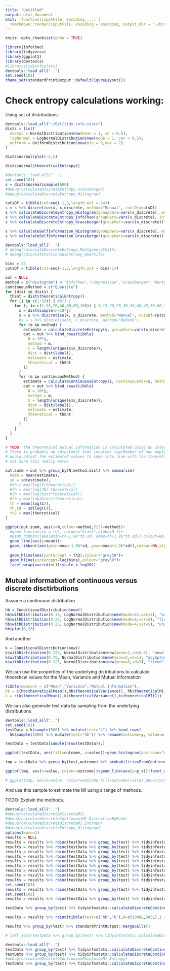 ```yaml
---
title: "Untitled"
output: html_document
knit: (function(inputFile, encoding,...) {
  rmarkdown::render(inputFile, encoding = encoding, output_dir = "~/Dropbox/featureSelection/tidyinfostats") })
---
```


```r
knitr::opts_chunk$set(echo = TRUE)
```

```r
library(infotheo)
library(tidyverse)
library(ggplot2)
library(devtools)
#library(tidyinfostats)
devtools::load_all("..")
set.seed(101)
theme_set(standardPrintOutput::defaultFigureLayout())
```

# Check entropy calculations working:

Using set of distributions:

```r
devtools::load_all("~/Git/tidy-info-stats")
dists = list(
  normal = NormalDistribution$new(mean = 1, sd = 0.5),
  logNormal = LogNormalDistribution$new(mode = 1, var = 0.5),
  uniform = UniformDistribution$new(min = 0,max = 2)
)

dists$normal$plot(-2,5)

dists$normal$theoreticalEntropy()
```

```r
#devtools::load_all("..")
set.seed(101)
s = dists$normal$sample(600)
#debug(calculateDiscreteEntropy_Grassberger)
#debug(calculateDiscreteEntropy_Histogram)

cutsDf = tibble(cut=seq(-1,3,length.out = 24))
s = s %>% discretise(x, x_discrete, method="Manual", cutsDf=cutsDf)
s %>% calculateDiscreteEntropy_Histogram(groupVars=vars(x_discrete), mm=TRUE)
s %>% calculateDiscreteEntropy_InfoTheo(groupVars=vars(x_discrete), infoTheoMethod="mm")
s %>% calculateDiscreteEntropy_Grassberger(groupVars=vars(x_discrete))

s %>% calculateSelfInformation_Histogram(groupVars=vars(x_discrete), mm=TRUE)
s %>% calculateSelfInformation_Grassberger(groupVars=vars(x_discrete))

```

```r

devtools::load_all("..")
# debug(calculateDiscreteEntropy_MontgomerySmith)
# debug(calculateContinuousEntropy_Quantile)

bins = 24
cutsDf = tibble(cut=seq(-1,3,length.out = bins-1))

out = NULL
method = c("Histogram") #,"InfoTheo","Compression","Grassberger","MontgomerySmith")
continuousMethod = c("Quantile")
for (dist in dists) {
  thEnt = dist$theoreticalEntropy()
  for (i in c(1:10)) { #0)) {
    for (j in c(1:10,20,40,60,80,100)) { #,15,20,25,30,35,40,45,50,60,70,80,90,100)) {
      s = dist$sample(n=10*j)
      s = s %>% discretise(x, x_discrete, method="Manual", cutsDf=cutsDf)
      #s = s %>% discretise(x, x_discrete, method="ByRank")
      for (m in method) {
        estimate = calculateDiscreteEntropy(s, groupVars=vars(x_discrete), method = m, infoTheoMethod = "emp", mm=FALSE) %>% pull(I)
        out = out %>% bind_rows(tibble(
          N = 10*j,
          method = m,
          C = length(unique(s$x_discrete)),
          dist = dist$label(),
          estimate = estimate,
          theoretical = thEnt
        ))
      }
      for (m in continuousMethod) {
        estimate = calculateContinuousEntropy(s, continuousVar=x, method = m, k_05=4) %>% pull(I)
        out = out %>% bind_rows(tibble(
          N = 10*j,
          method = m,
          C = length(unique(s$x_discrete)),
          dist = dist$label(),
          estimate = estimate,
          theoretical = thEnt
        ))
      }
    }
  }
}

# TODO: the theoretical mutual information is calculated using an integral which assumes equal bin width
# There is probably an adjustment that involves log(Number of non empty bins) and log(Number of bins) that 
# would adjust the estimated values to come into line with the theoretical.
# not sure this really works

out.summ = out %>% group_by(N,method,dist) %>% summarise(
  mean = mean(estimate),
  sd = sd(estimate),
  #th = max(log(7/theoretical))
  #th = max(log(20)-theoretical)
  #th = max(log(bins*theoretical))
  #th = max(log(bins)*theoretical)
  th = mean(log(C)),
  th.sd = sd(log(C)),
  th2 = max(theoretical)
) 

ggplot(out.summ, aes(x=N,colour=method,fill=method))+
  #geom_line(aes(y = th), colour="black",alpha=0.1)+
  #geom_ribbon((aes(ymin=th-1.96*th.sd, ymax=th+1.96*th.sd)),colour=NA,alpha=0.1)+
  geom_line(aes(y=mean))+
  geom_ribbon((aes(ymin=mean-1.96*sd, ymax=mean+1.96*sd)),colour=NA,alpha=0.2)+
  
  geom_hline(aes(yintercept = th2),colour="grey50")+
  geom_hline(yintercept=log(bins),colour="grey50")+
  facet_wrap(vars(dist))+scale_x_log10()
```



## Mutual information of continuous versus discrete disctirbutions

Assume a continuous distribution

```r
hb = ConditionalDistribution$new()
hb$withDistribution(0.75, LogNormalDistribution$new(mode=12,var=2), "asymptomatic")
hb$withDistribution(0.25, LogNormalDistribution$new(mode=8,var=3), "tired")
hb$withDistribution(0.25, LogNormalDistribution$new(mode=4,var=5), "unwell")
hb$plot(0,20)

```

And another

```r
k = ConditionalDistribution$new()
k$withDistribution(0.125, NormalDistribution$new(mean=1,sd=0.5), "unwell")
k$withDistribution(0.75, NormalDistribution$new(mean=2,sd=1), "asymptomatic")
k$withDistribution(0.125, NormalDistribution$new(mean=8,sd=3), "tired")
```

We can use the properties of the underlying distributions to calculate theoretical values for the Mean, Variance and Mutual Information

```r
tibble(measure = c("Mean","Variance","Mutual Information"),
hb = c(hb$theoreticalMean(),hb$theoreticalVariance(), hb$theoreticalMI()),
k = c(k$theoreticalMean(),k$theoreticalVariance(),k$theoreticalMI()))
```

We can also generate test data by sampling from the underlying distributions

```r
devtools::load_all("..")
set.seed(101)
testData = k$sample(500) %>% mutate(test="k") %>% bind_rows(
  hb$sample(1000) %>% mutate(test="hb")) %>% rename(outcome=y, value=x)

testData = testData[sample(nrow(testData)),]

ggplot(testData, aes(fill=outcome, x=value))+geom_histogram(position="dodge", bins=50)+facet_grid(cols=vars(test))

tmp = testData %>% group_by(test,outcome) %>% probabilitiesFromContinuous_Kernel(value)

ggplot(tmp, aes(x=value, colour=outcome))+geom_line(aes(y=p_x))+facet_wrap(vars(test))

# ggplot(tmp, aes(x=value, colour=outcome,fill=outcome))+stat_density(alpha=0.2,position="dodge")+facet_wrap(vars(test))
```

And use this sample to estimate the MI using a range of methods.

TODO: Explain the methods.

```r
devtools::load_all("..")
#debug(calculateDiscreteDiscreteMI)
#debug(calculateDiscreteContinuousMI_DiscretiseByRank)
#debug(calculateDiscreteDiscreteMI_Entropy)
#debug(calculateDiscreteEntropy_Histogram)
options(warn=1)
results = NULL
results = results %>% rbind(testData %>% group_by(test) %>% tidyinfostats::calculateDiscreteContinuousMI(vars(outcome), value, method = "KWindow"))
results = results %>% rbind(testData %>% group_by(test) %>% tidyinfostats::calculateDiscreteContinuousMI(vars(outcome), value, method = "Entropy", entopyMethod="PDF",probabilityMethod = "SGolay"))
results = results %>% rbind(testData %>% group_by(test) %>% tidyinfostats::calculateDiscreteContinuousMI(vars(outcome), value, method = "Kernel"))
results = results %>% rbind(testData %>% group_by(test) %>% tidyinfostats::calculateDiscreteContinuousMI(vars(outcome), value, method = "Discretise", discretiseMethod="ByRank"))
results = results %>% rbind(testData %>% group_by(test) %>% tidyinfostats::calculateDiscreteContinuousMI(vars(outcome), value, method = "Discretise", discretiseMethod="ByValue", mutualInfoMethod="Entropy", entropyMethod="InfoTheo"))
results = results %>% rbind(testData %>% group_by(test) %>% tidyinfostats::calculateDiscreteContinuousMI(vars(outcome), value, method = "Discretise", discretiseMethod="ByValue", mutualInfoMethod="Histogram"))
results = results %>% rbind(testData %>% group_by(test) %>% tidyinfostats::calculateDiscreteContinuousMI(vars(outcome), value, method = "Discretise", discretiseMethod="ByValue", mutualInfoMethod="MontgomerySmith"))
results = results %>% rbind(testData %>% group_by(test) %>% tidyinfostats::calculateDiscreteContinuousMI(vars(outcome), value, method = "Discretise", discretiseMethod="ByValue", mutualInfoMethod="Entropy", entropyMethod="Grassberger"))
results = results %>% rbind(testData %>% group_by(test) %>% tidyinfostats::calculateDiscreteContinuousMI(vars(outcome), value, method = "KNN", useKWindow=FALSE))
set.seed(101)
results = results %>% rbind(testData %>% group_by(test) %>% tidyinfostats::calculateDiscreteContinuousMI(vars(outcome), value, method = "Compression"))
set.seed(101)
results = results %>% rbind(testData %>% group_by(test) %>% tidyinfostats::calculateDiscreteContinuousMI(vars(outcome), value, method = "DiscretiseByRank", binStrategy = linearBySize(8,4,256), discreteMethod="Entropy", entropyMethod="Compression"))

testData %>% group_by(test) %>% tidyinfostats::calculateDiscreteContinuousMI(vars(outcome), value, method = "Entropy", entropyMethod="Quantile")

results = results %>% rbind(tibble(test=c("hb","k"),N=c(1000L,500L),I = c(hb$theoreticalMI(),k$theoreticalMI()), I_sd=as.numeric(NA),method=rep("theoretical",2)))

results %>% group_by(test) %>% standardPrintOutput::mergeCells()

# left_join(testData %>% group_by(test) %>% tidyinfostats::calculateDiscreteContinuousMI(outcome, value, method = "Entropy") %>% rename(I.emp=I), by="test") %>%
```

```r
devtools::load_all("..")
testData %>% group_by(test) %>% tidyinfostats::calculateDiscreteContinuousPointwiseMI(vars(outcome), value, method = "KWindow")
testData %>% group_by(test) %>% tidyinfostats::calculateDiscreteContinuousPointwiseMI(vars(outcome), value, method = "Kernel")
#debug(calculateDiscreteContinuousPointwiseMI_Entropy)
testData %>% group_by(test) %>% tidyinfostats::calculateDiscreteContinuousPointwiseMI(vars(outcome), value, method = "Entropy", entropyMethod="Quantile")
```